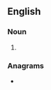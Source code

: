 ==English==

===Noun===
{{head|en|noun plural form}}

# {{plural of|tablespoonful|lang=en}}

===Anagrams===
* {{anagrams|en|tablespoonfuls}}